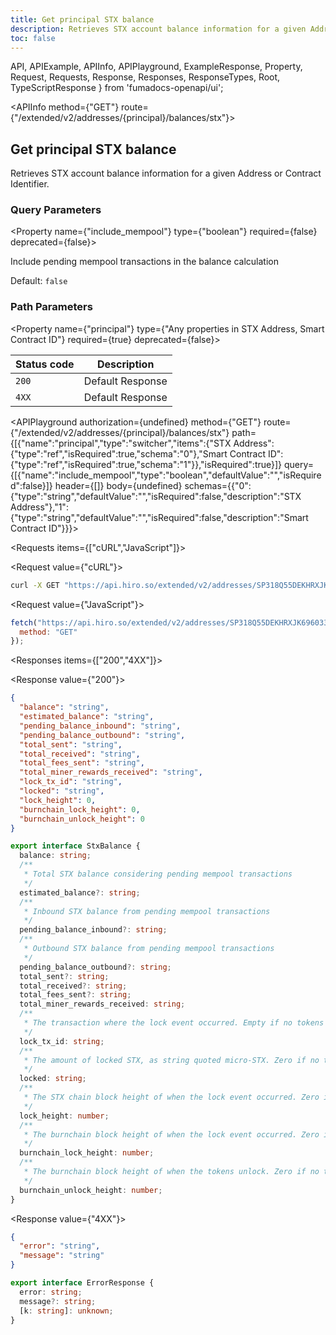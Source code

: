 ```yaml
---
title: Get principal STX balance
description: Retrieves STX account balance information for a given Address or Contract Identifier.
toc: false
---
```


  API,
  APIExample,
  APIInfo,
  APIPlayground,
  ExampleResponse,
  Property,
  Request,
  Requests,
  Response,
  Responses,
  ResponseTypes,
  Root,
  TypeScriptResponse
} from 'fumadocs-openapi/ui';

<Root baseUrl="https://api.hiro.so">

<API>

<APIInfo method={"GET"} route={"/extended/v2/addresses/{principal}/balances/stx"}>

## Get principal STX balance

Retrieves STX account balance information for a given Address or Contract Identifier.

### Query Parameters

<Property name={"include_mempool"} type={"boolean"} required={false} deprecated={false}>

Include pending mempool transactions in the balance calculation

<span>Default: `false`</span>

</Property>

### Path Parameters

<Property name={"principal"} type={"Any properties in STX Address, Smart Contract ID"} required={true} deprecated={false}>

</Property>

| Status code | Description |
| ----------- | ----------- |
| `200` | Default Response |
| `4XX` | Default Response |

<APIPlayground authorization={undefined} method={"GET"} route={"/extended/v2/addresses/{principal}/balances/stx"} path={[{"name":"principal","type":"switcher","items":{"STX Address":{"type":"ref","isRequired":true,"schema":"0"},"Smart Contract ID":{"type":"ref","isRequired":true,"schema":"1"}},"isRequired":true}]} query={[{"name":"include_mempool","type":"boolean","defaultValue":"","isRequired":false}]} header={[]} body={undefined} schemas={{"0":{"type":"string","defaultValue":"","isRequired":false,"description":"STX Address"},"1":{"type":"string","defaultValue":"","isRequired":false,"description":"Smart Contract ID"}}}>

</APIPlayground>

</APIInfo>

<APIExample>

<Requests items={["cURL","JavaScript"]}>

<Request value={"cURL"}>

```bash
curl -X GET "https://api.hiro.so/extended/v2/addresses/SP318Q55DEKHRXJK696033DQN5C54D9K2EE6DHRWP/balances/stx?include_mempool=false"
```

</Request>

<Request value={"JavaScript"}>

```js
fetch("https://api.hiro.so/extended/v2/addresses/SP318Q55DEKHRXJK696033DQN5C54D9K2EE6DHRWP/balances/stx?include_mempool=false", {
  method: "GET"
});
```

</Request>

</Requests>

<Responses items={["200","4XX"]}>

<Response value={"200"}>

<ResponseTypes>

<ExampleResponse>

```json
{
  "balance": "string",
  "estimated_balance": "string",
  "pending_balance_inbound": "string",
  "pending_balance_outbound": "string",
  "total_sent": "string",
  "total_received": "string",
  "total_fees_sent": "string",
  "total_miner_rewards_received": "string",
  "lock_tx_id": "string",
  "locked": "string",
  "lock_height": 0,
  "burnchain_lock_height": 0,
  "burnchain_unlock_height": 0
}
```

</ExampleResponse>

<TypeScriptResponse>

```ts
export interface StxBalance {
  balance: string;
  /**
   * Total STX balance considering pending mempool transactions
   */
  estimated_balance?: string;
  /**
   * Inbound STX balance from pending mempool transactions
   */
  pending_balance_inbound?: string;
  /**
   * Outbound STX balance from pending mempool transactions
   */
  pending_balance_outbound?: string;
  total_sent?: string;
  total_received?: string;
  total_fees_sent?: string;
  total_miner_rewards_received: string;
  /**
   * The transaction where the lock event occurred. Empty if no tokens are locked.
   */
  lock_tx_id: string;
  /**
   * The amount of locked STX, as string quoted micro-STX. Zero if no tokens are locked.
   */
  locked: string;
  /**
   * The STX chain block height of when the lock event occurred. Zero if no tokens are locked.
   */
  lock_height: number;
  /**
   * The burnchain block height of when the lock event occurred. Zero if no tokens are locked.
   */
  burnchain_lock_height: number;
  /**
   * The burnchain block height of when the tokens unlock. Zero if no tokens are locked.
   */
  burnchain_unlock_height: number;
}
```

</TypeScriptResponse>

</ResponseTypes>

</Response>

<Response value={"4XX"}>

<ResponseTypes>

<ExampleResponse>

```json
{
  "error": "string",
  "message": "string"
}
```

</ExampleResponse>

<TypeScriptResponse>

```ts
export interface ErrorResponse {
  error: string;
  message?: string;
  [k: string]: unknown;
}
```

</TypeScriptResponse>

</ResponseTypes>

</Response>

</Responses>

</APIExample>

</API>

</Root>